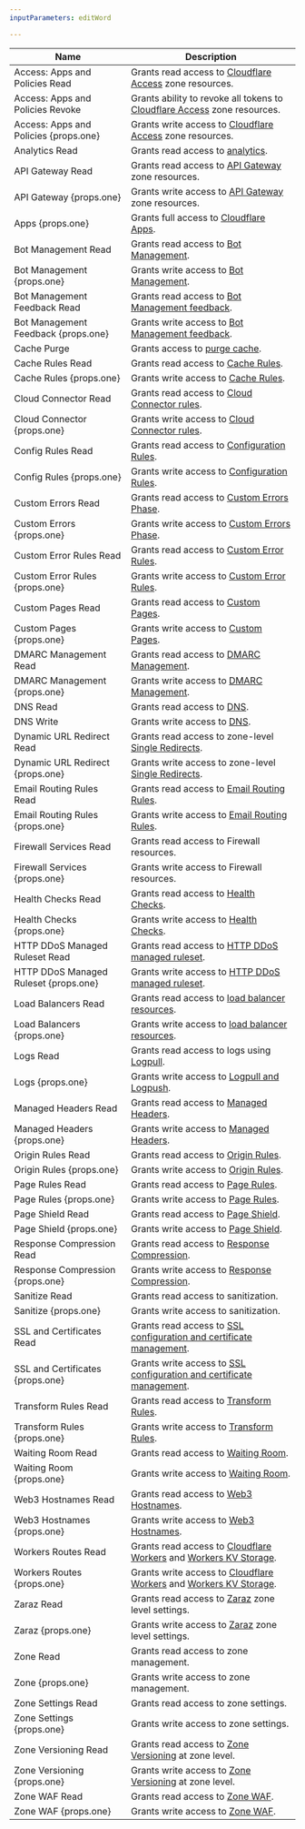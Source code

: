 ```yaml
---
inputParameters: editWord

---
```



| Name                             | Description                                                                                                                                |
| -------------------------------- | ------------------------------------------------------------------------------------------------------------------------------------------ |
| Access: Apps and Policies Read   | Grants read access to [Cloudflare Access](/cloudflare-one/policies/access/) zone resources.                                                |
| Access: Apps and Policies Revoke | Grants ability to revoke all tokens to [Cloudflare Access](/cloudflare-one/policies/access/) zone resources.                               |
| Access: Apps and Policies {props.one}     | Grants write access to [Cloudflare Access](/cloudflare-one/policies/access/) zone resources.                                               |
| Analytics Read                   | Grants read access to [analytics](/analytics/account-and-zone-analytics/zone-analytics/).                                                  |
| API Gateway Read                 | Grants read access to [API Gateway](/api-shield/) zone resources.                                                                          |
| API Gateway {props.one}                   | Grants write access to [API Gateway](/api-shield/) zone resources.                                                                         |
| Apps {props.one}                          | Grants full access to [Cloudflare Apps](/support/more-dashboard-apps/cloudflare-apps/).                                                    |
| Bot Management Read              | Grants read access to [Bot Management](/bots/plans/bm-subscription/).                                                                      |
| Bot Management {props.one}                | Grants write access to [Bot Management](/bots/plans/bm-subscription/).                                                                     |
| Bot Management Feedback Read     | Grants read access to [Bot Management feedback](/bots/concepts/feedback-loop/).                                                            |
| Bot Management Feedback {props.one}       | Grants write access to [Bot Management feedback](/bots/concepts/feedback-loop/).                                                           |
| Cache Purge                      | Grants access to [purge cache](/cache/how-to/purge-cache/).                                                                                |
| Cache Rules Read                 | Grants read access to [Cache Rules](/cache/how-to/cache-rules/).                                                                           |
| Cache Rules {props.one}                   | Grants write access to [Cache Rules](/cache/how-to/cache-rules/).  
| Cloud Connector Read             | Grants read access to [Cloud Connector rules](/rules/cloud-connector/).                                                                  |
| Cloud Connector {props.one}               | Grants write access to [Cloud Connector rules](/rules/cloud-connector/).                                                                 |                                                                        |
| Config Rules Read                | Grants read access to [Configuration Rules](/rules/configuration-rules/).                                                                  |
| Config Rules {props.one}                  | Grants write access to [Configuration Rules](/rules/configuration-rules/).                                                                 |
| Custom Errors Read               | Grants read access to [Custom Errors Phase](/rules/custom-error-responses/create-api/).                                                    |
| Custom Errors {props.one}                 | Grants write access to [Custom Errors Phase](/rules/custom-error-responses/create-api/).                                                   |
| Custom Error Rules Read          | Grants read access to [Custom Error Rules](/rules/custom-error-responses/).                                                                |
| Custom Error Rules {props.one}            | Grants write access to [Custom Error Rules](/rules/custom-error-responses/).                                                               |
| Custom Pages Read                | Grants read access to [Custom Pages](/support/more-dashboard-apps/cloudflare-custom-pages/configuring-custom-pages-error-and-challenge/).  |
| Custom Pages {props.one}                  | Grants write access to [Custom Pages](/support/more-dashboard-apps/cloudflare-custom-pages/configuring-custom-pages-error-and-challenge/). |
| DMARC Management Read            | Grants read access to [DMARC Management](/dmarc-management/).                                                                              |
| DMARC Management {props.one}              | Grants write access to [DMARC Management](/dmarc-management/).                                                                             |
| DNS Read                         | Grants read access to [DNS](/dns/).                                                                                                        |
| DNS Write                        | Grants write access to [DNS](/dns/).                                                                                                       |
| Dynamic URL Redirect Read        | Grants read access to zone-level [Single Redirects](/rules/url-forwarding/single-redirects/).                                              |
| Dynamic URL Redirect {props.one}          | Grants write access to zone-level [Single Redirects](/rules/url-forwarding/single-redirects/).                                             |
| Email Routing Rules Read         | Grants read access to [Email Routing Rules](/email-routing/setup/email-routing-addresses/).                                                |
| Email Routing Rules {props.one}           | Grants write access to [Email Routing Rules](/email-routing/setup/email-routing-addresses/).                                               |
| Firewall Services Read           | Grants read access to Firewall resources.                                                                                                  |
| Firewall Services {props.one}             | Grants write access to Firewall resources.                                                                                                 |
| Health Checks Read               | Grants read access to [Health Checks](/health-checks/).                                                                                    |
| Health Checks {props.one}                 | Grants write access to [Health Checks](/health-checks/).                                                                                   |
| HTTP DDoS Managed Ruleset Read   | Grants read access to [HTTP DDoS managed ruleset](/ddos-protection/managed-rulesets/http/).                                                |
| HTTP DDoS Managed Ruleset {props.one}     | Grants write access to [HTTP DDoS managed ruleset](/ddos-protection/managed-rulesets/http/).                                               |
| Load Balancers Read              | Grants read access to [load balancer resources](/load-balancing/).                                                                         |
| Load Balancers {props.one}                | Grants write access to [load balancer resources](/load-balancing/).                                                                        |
| Logs Read                        | Grants read access to logs using [Logpull](/logs/).                                                                                        |
| Logs {props.one}                          | Grants write access to [Logpull and Logpush](/logs/).                                                                                      |
| Managed Headers Read             | Grants read access to [Managed Headers](/rules/transform/managed-transforms/).                                                             |
| Managed Headers {props.one}               | Grants write access to [Managed Headers](/rules/transform/managed-transforms/).                                                            |
| Origin Rules Read                | Grants read access to [Origin Rules](/rules/origin-rules/).                                                                                |
| Origin Rules {props.one}                  | Grants write access to [Origin Rules](/rules/origin-rules/).                                                                               |
| Page Rules Read                  | Grants read access to [Page Rules](/rules/page-rules/).                                                                                    |
| Page Rules {props.one}                    | Grants write access to [Page Rules](/rules/page-rules/).                                                                                   |
| Page Shield Read                 | Grants read access to [Page Shield](/page-shield/).                                                                                        |
| Page Shield {props.one}                   | Grants write access to [Page Shield](/page-shield/).                                                                                       |
| Response Compression Read        | Grants read access to [Response Compression](/rules/compression-rules/).                                                                   |
| Response Compression {props.one}          | Grants write access to [Response Compression](/rules/compression-rules/).                                                                  |
| Sanitize Read                    | Grants read access to sanitization.                                                                                                        |
| Sanitize {props.one}                      | Grants write access to sanitization.                                                                                                       |
| SSL and Certificates Read        | Grants read access to [SSL configuration and certificate management](/ssl/).                                                               |
| SSL and Certificates {props.one}          | Grants write access to [SSL configuration and certificate management](/ssl/).                                                              |
| Transform Rules Read             | Grants read access to [Transform Rules](/rules/transform/).                                                                                |
| Transform Rules {props.one}               | Grants write access to [Transform Rules](/rules/transform/).                                                                               |
| Waiting Room Read                | Grants read access to [Waiting Room](/waiting-room/).                                                                                      |
| Waiting Room {props.one}                  | Grants write access to [Waiting Room](/waiting-room/).                                                                                     |
| Web3 Hostnames Read              | Grants read access to [Web3 Hostnames](/web3/).                                                                                            |
| Web3 Hostnames {props.one}                | Grants write access to [Web3 Hostnames](/web3/).                                                                                           |
| Workers Routes Read              | Grants read access to [Cloudflare Workers](/workers/) and [Workers KV Storage](/kv/api/).                                                  |
| Workers Routes {props.one}                | Grants write access to [Cloudflare Workers](/workers/) and [Workers KV Storage](/kv/api/).                                                 |
| Zaraz Read                       | Grants read access to [Zaraz](/zaraz/) zone level settings.                                                                                |
| Zaraz {props.one}                         | Grants write access to [Zaraz](/zaraz/) zone level settings.                                                                               |
| Zone Read                        | Grants read access to zone management.                                                                                                     |
| Zone {props.one}                          | Grants write access to zone management.                                                                                                    |
| Zone Settings Read               | Grants read access to zone settings.                                                                                                       |
| Zone Settings {props.one}                 | Grants write access to zone settings.                                                                                                      |
| Zone Versioning Read             | Grants read access to [Zone Versioning](/version-management/) at zone level.                                                               |
| Zone Versioning {props.one}               | Grants write access to [Zone Versioning](/version-management/) at zone level.                                                              |
| Zone WAF Read                    | Grants read access to [Zone WAF](/waf/).                                                                                                   |
| Zone WAF {props.one}                      | Grants write access to [Zone WAF](/waf/).                                                                                                  |

